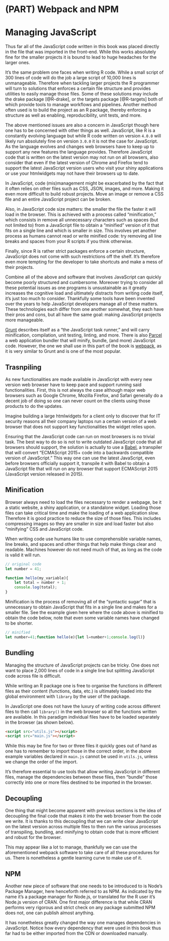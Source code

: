 # (PART) Webpack and NPM {-}

# Managing JavaScript {#webpack-intro}

Thus far all of the JavaScript code written in this book was placed directly in the file that was imported in the front-end. While this works absolutely fine for the smaller projects it is bound to lead to huge headaches for the larger ones.

It's the same problem one faces when writing R code. While a small script of 300 lines of code will do the job a large script of 10,000 lines is unmanageable. Therefore when tackling larger projects the R programmer will turn to solutions that enforces a certain file structure and provides utilities to easily manage those files. Some of these solutions may include the drake package [@R-drake], or the targets package [@R-targets] both of which provide tools to manage workflows and pipelines. Another method often used is to build the project as an R package, thereby enforcing a structure as well as enabling, reproducibility, unit tests, and more.

The above mentioned issues are also a concern in JavaScript though here one has to be concerned with other things as well. JavaScript, like R is a constantly evolving language but while R code written on version `4.0.0` will likely run absolutely fine on version `3.0.0` it is not the case for JavaScript. As the language evolves and changes web browsers have to keep up to support any new features the language provides. Therefore JavaScript code that is written on the latest version may not run on all browsers, also consider that even if the latest version of Chrome and Firefox tend to support the latest JavaScript version users who visit your shiny applications or use your htmlwidgets may not have their browsers up to date.

In JavaScript, code (mis)management might be exacerbated by the fact that it often relies on other files such as CSS, JSON, images, and more. Making it even more difficult to build robust projects. Move an image or remove a CSS file and an entire JavaScript project can be broken.

Also, in JavaScript code size matters: the smaller the file the faster it will load in the browser. This is achieved with a process called "minification," which consists in remove all unnecessary characters such as spaces (but not limited to) from a JavaScript file to obtain a "minified" version of it that fits on a single line and which is smaller in size. This involves yet another process as humans cannot read or write minified code: try removing all line breaks and spaces from your R scripts if you think otherwise.

Finally, since R is rather strict packages enforce a certain structure, JavaScript does not come with such restrictions off the shelf. It's therefore even more tempting for the developer to take shortcuts and make a mess of their projects. 

Combine all of the above and software that involves JavaScript can quickly become poorly structured and cumbersome. Moreover trying to consider all these potential issues as one programs is unsustainable as it greatly increases the cognitive load and ultimately distracts from writing code itself, it's just too much to consider. Thankfully some tools have been invented over the years to help JavaScript developers manage all of these matters. These technologies each differ from one another somewhat, they each have their pros and cons, but all have the same goal: making JavaScript projects more manageable.

[Grunt](https://gruntjs.com/) describes itself as a "the JavaScript task runner," and will carry minification, compilation, unit testing, linting, and more. There is also [Parcel](https://parceljs.org/) a web application bundler that will minify, bundle, (and more) JavaScript code. However, the one we shall use in this part of the book is [webpack](https://webpack.js.org/), as it is very similar to Grunt and is one of the most popular.


## Trasnpiling {#webpack-browser}

As new functionalities are made available in JavaScript with every new version web browser have to keep pace and support running said functionalities. First, this is not always the case although major web browsers such as Google Chrome, Mozilla Firefox, and Safari generally do a decent job of doing so one can never count on the clients using those products to do the updates.

Imagine building a large htmlwidgets for a client only to discover that for IT security reasons all their company laptops run a certain version of a web browser that does not support key functionalities the widget relies upon.

Ensuring that the JavaScript code can run on most browsers is no trivial task. The best way to do so is not to write outdated JavaScript code that all browsers should support, the solution is actually to use a [Babel](https://babeljs.io/), a transpiler that will convert "ECMAScript 2015+ code into a backwards compatible version of JavaScript." This way one can use the latest JavaScript, even before browsers officially support it, transpile it with Babel to obtain a JavaScript file that will run on any browser that support ECMAScript 2015 (JavaScript version released in 2015).

## Minification {#webpack-minification}

Browser always need to load the files necessary to render a webpage, be it a static website, a shiny application, or a standalone widget. Loading those files can take critical time and make the loading of a web application slow. Therefore it is good practice to reduce the size of those files. This includes compressing images so they are smaller in size and load faster but also "minifying" CSS and JavaScript code.

When writing code use humans like to use comprehensible variable names, line breaks, and spaces and other things that help make things clear and readable. Machines however do not need much of that, as long as the code is valid it will run. 

```js
// original code
let number = 41;

function hello(my_variable){
    let total = number + 1;
    console.log(total);
}
```

Minification is the process of removing all of the "syntactic sugar" that is unnecessary to obtain JavaScript that fits in a single line and makes for a smaller file. See the example given here where the code above is minified to obtain the code below, note that even some variable names have changed to be shorter.

```js
// minified
let number=41;function hello(e){let l=number+1;console.log(l)}
```

## Bundling {#webpack-structure}

Managing the structure of JavaScript projects can be tricky. One does not want to place 2,000 lines of code in a single line but splitting JavaScript code across file is difficult.

While writing an R package one is free to organise the functions in different files as their content (functions, data, etc.) is ultimately loaded into the global environment with `library` by the user of the package.

In JavaScript one does not have the luxury of writing code across different files to then call `library()` in the web browser so all the functions written are available. In this paradigm individual files have to be loaded separately in the browser (as shown below).

```html
<script src="utils.js"></script>
<script src="main.js"></script>
```

While this may be fine for two or three files it quickly goes out of hand as one has to remember to import those in the correct order, in the above example variables declared in `main.js` cannot be used in `utils.js`, unless we change the order of the import.

It's therefore essential to use tools that allow writing JavaScript in different files, manage the dependencies between these files, then "bundle" those correctly into one or more files destined to be imported in the browser.

## Decoupling {#webpack-decouple}

One thing that might become apparent with previous sections is the idea of decoupling the final code that makes it into the web browser from the code we write. It is thanks to this decoupling that we can write clear JavaScript on the latest version across multiple files to then run the various processes of transpiling, 
bundling, and minifying to obtain code that is more efficient and robust for the browser.

This may appear like a lot to manage, thankfully we can use the aforementioned webpack software to take care of all these procedures for us. There is nonetheless a gentle learning curve to make use of it.

## NPM {#webpack-npm}

Another new piece of software that one needs to be introduced to is Node's Package Manager, here henceforth referred to as NPM. As indicated by the name it's a package manager for Node.js, or translated for the R user it's Node.js version of CRAN. One first major difference is that while CRAN performs very rigorous and strict check on any package submitted NPM does not, one can publish almost anything.

It has nonetheless greatly changed the way one manages dependencies in JavaScript. Notice how every dependency that were used in this book thus far had to be either imported from the CDN or downloaded manually. 
